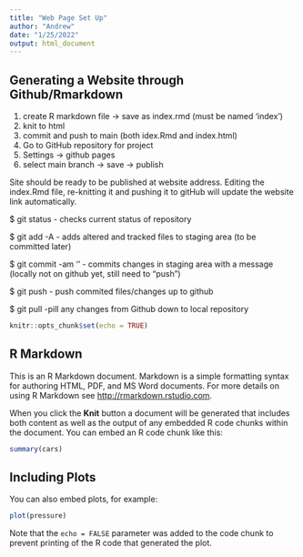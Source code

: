```yaml
---
title: "Web Page Set Up"
author: "Andrew"
date: "1/25/2022"
output: html_document
---
```


## Generating a Website through Github/Rmarkdown

1. create R markdown file -> save as index.rmd (must be named 'index')
2. knit to html
3. commit and push to main (both idex.Rmd and index.html) 
4. Go to GitHub repository for project
5. Settings -> github pages
6. select main branch -> save -> publish 


Site should be ready to be published at website address. Editing the index.Rmd file, re-knitting it and pushing it to gitHub will update the website link automatically.   

$ git status 	- checks current status of repository

$ git add -A 	- adds altered and tracked files to staging area (to be committed later)

$ git commit -am '<message>' - commits changes in staging area with a message (locally not on github yet, still need to "push")

$ git push		- push commited files/changes up to github

$ git pull		-pill any changes from Github down to local repository


```r
knitr::opts_chunk$set(echo = TRUE)
```

## R Markdown

This is an R Markdown document. Markdown is a simple formatting syntax for authoring HTML, PDF, and MS Word documents. For more details on using R Markdown see <http://rmarkdown.rstudio.com>.

When you click the **Knit** button a document will be generated that includes both content as well as the output of any embedded R code chunks within the document. You can embed an R code chunk like this:

```r
summary(cars)
```

## Including Plots

You can also embed plots, for example:

```r
plot(pressure)
```

Note that the `echo = FALSE` parameter was added to the code chunk to prevent printing of the R code that generated the plot.
